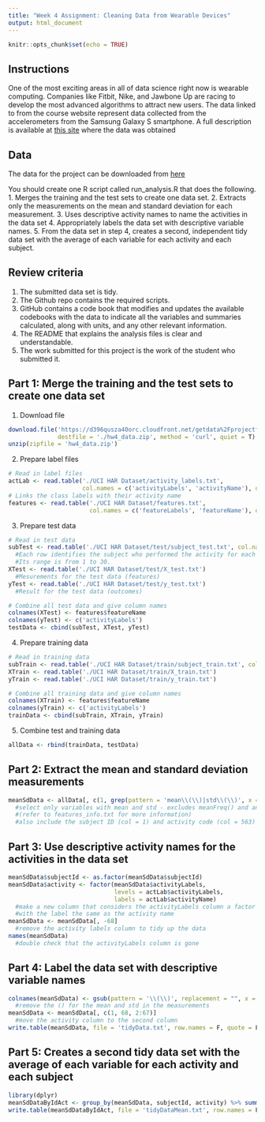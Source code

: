 ```yaml
---
title: "Week 4 Assignment: Cleaning Data from Wearable Devices"
output: html_document
---
```


```r
knitr::opts_chunk$set(echo = TRUE)
```

## Instructions
One of the most exciting areas in all of data science right now is wearable computing. Companies like Fitbit, Nike, and Jawbone Up are racing to develop the most advanced algorithms to attract new users. The data linked to from the course website represent data collected from the accelerometers from the Samsung Galaxy S smartphone. A full description is available at [this site](http://archive.ics.uci.edu/ml/datasets/Human+Activity+Recognition+Using+Smartphones) where the data was obtained

## Data
The data for the project can be downloaded from [here](https://d396qusza40orc.cloudfront.net/getdata%2Fprojectfiles%2FUCI%20HAR%20Dataset.zip)

You should create one R script called run_analysis.R that does the following.
  1. Merges the training and the test sets to create one data set.
  2. Extracts only the measurements on the mean and standard deviation for each measurement.
  3. Uses descriptive activity names to name the activities in the data set
  4. Appropriately labels the data set with descriptive variable names.
  5. From the data set in step 4, creates a second, independent tidy data set with the average of each variable for each activity and each subject.

## Review criteria
  1. The submitted data set is tidy.
  2. The Github repo contains the required scripts.
  3. GitHub contains a code book that modifies and updates the available codebooks with the data to indicate all the variables and summaries calculated, along with units, and any other relevant information.
  4. The README that explains the analysis files is clear and understandable.
  5. The work submitted for this project is the work of the student who submitted it.

## Part 1: Merge the training and the test sets to create one data set
1. Download file
```r
download.file('https://d396qusza40orc.cloudfront.net/getdata%2Fprojectfiles%2FUCI%20HAR%20Dataset.zip',
              destfile = './hw4_data.zip', method = 'curl', quiet = T)
unzip(zipfile = 'hw4_data.zip')
```

2. Prepare label files
```r
# Read in label files
actLab <- read.table('./UCI HAR Dataset/activity_labels.txt', 
                     col.names = c('activityLabels', 'activityName'), quote = "")
# Links the class labels with their activity name
features <- read.table('./UCI HAR Dataset/features.txt', 
                       col.names = c('featureLabels', 'featureName'), quote = "")
```

3. Prepare test data
```r
# Read in test data
subTest <- read.table('./UCI HAR Dataset/test/subject_test.txt', col.names = c('subjectId'))
  #Each row identifies the subject who performed the activity for each window sample. 
  #Its range is from 1 to 30.
XTest <- read.table('./UCI HAR Dataset/test/X_test.txt')
  #Mesurements for the test data (features)
yTest <- read.table('./UCI HAR Dataset/test/y_test.txt')
  #Result for the test data (outcomes)

# Combine all test data and give column names
colnames(XTest) <- features$featureName
colnames(yTest) <- c('activityLabels')
testData <- cbind(subTest, XTest, yTest)

```

4. Prepare training data
```r
# Read in training data
subTrain <- read.table('./UCI HAR Dataset/train/subject_train.txt', col.names = c('subjectId'))
XTrain <- read.table('./UCI HAR Dataset/train/X_train.txt')
yTrain <- read.table('./UCI HAR Dataset/train/y_train.txt')

# Combine all training data and give column names
colnames(XTrain) <- features$featureName
colnames(yTrain) <- c('activityLabels')
trainData <- cbind(subTrain, XTrain, yTrain)
```

5. Combine test and training data
```r
allData <- rbind(trainData, testData)
```

## Part 2: Extract the mean and standard deviation measurements
```r
meanSdData <- allData[, c(1, grep(pattern = 'mean\\(\\)|std\\(\\)', x = names(allData)), 563)]
  #select only variables with mean and std - excludes meanFreq() and angle()
  #(refer to features_info.txt for more information)
  #also include the subject ID (col = 1) and activity code (col = 563)
```

## Part 3: Use descriptive activity names for the activities in the data set
```r
meanSdData$subjectId <- as.factor(meanSdData$subjectId)
meanSdData$activity <- factor(meanSdData$activityLabels,
                              levels = actLab$activityLabels,
                              labels = actLab$activityName)
  #make a new column that considers the activityLabels column a factor of 6 levels, 
  #with the label the same as the activity name
meanSdData <- meanSdData[, -68]
  #remove the activity labels column to tidy up the data
names(meanSdData)
  #double check that the activityLabels column is gone
```

## Part 4: Label the data set with descriptive variable names
```r
colnames(meanSdData) <- gsub(pattern = '\\(\\)', replacement = "", x = names(meanSdData))
  #remove the () for the mean and std in the measurements
meanSdData <- meanSdData[, c(1, 68, 2:67)]
  #move the activity column to the second column
write.table(meanSdData, file = 'tidyData.txt', row.names = F, quote = F, sep = "\t")
```

## Part 5: Creates a second tidy data set with the average of each variable for each activity and each subject
```r
library(dplyr)
meanSdDataByIdAct <- group_by(meanSdData, subjectId, activity) %>% summarise_all(funs(mean))
write.table(meanSdDataByIdAct, file = 'tidyDataMean.txt', row.names = F, quote = F, sep = "\t")
```
